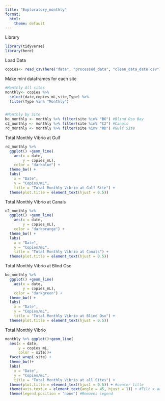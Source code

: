 ```yaml
---
title: "Exploratory_monthly"
format:
  html:
    theme: default
---
```


Library
```r
library(tidyverse)
library(here)
```

Load Data
```r
copies<- read_csv(here("data", "processed_data", "clean_data_date.csv")) #This is the clean_data.csv from copies_calculator but with date manually added in,
```

Make mini dataframes for each site
```r

#Monthly All sites
monthly<- copies %>%
  select(date,copies_mL,site,Type) %>%
  filter(Type %in% "Monthly")


#Monthly by Site
bo_monthly <- monthly %>% filter(site %in% "BO") #Blind Oso Bay
c2_monthly <- monthly %>% filter(site %in% "C2") #Canals
rd_monthly <- monthly %>% filter(site %in% "RD") #Gulf Site


```

Total Monthly Vibrio at Gulf
```r
rd_monthly %>%
  ggplot() +geom_line(
    aes(x = date,
        y = copies_mL),
    color = "darkblue") +
  theme_bw() +
  labs(
    x = "Date",
    y = "Copies/mL",
    title = "Total Monthly Vibrio at Gulf Site") +
  theme(plot.title = element_text(hjust = 0.5))
```


Total Monthly Vibrio at Canals
```r
c2_monthly %>%
  ggplot() +geom_line(
    aes(x = date,
        y = copies_mL),
    color = "darkorange") +
  theme_bw() +
  labs(
    x = "Date",
    y = "Copies/mL",
    title = "Total Monthly Vibrio at Canals") +
  theme(plot.title = element_text(hjust = 0.5))
```

Total Monthly Vibrio at Blind Oso
```r
bo_monthly %>%
  ggplot() +geom_line(
    aes(x = date,
        y = copies_mL),
    color = "darkgreen") +
  theme_bw() +
  labs(
    x = "Date",
    y = "Copies/mL",
    title = "Total Monthly Vibrio at Blind Oso") +
  theme(plot.title = element_text(hjust = 0.5))
```

Total Monthly Vibrio
```r
monthly %>% ggplot()+geom_line(
  aes(x = date,
      y = copies_mL,
      color = site))+
  facet_wrap(~site) +
  theme_bw()+
  labs(
    x = "Date",
    y = "Copies/mL",
    title = "Total Monthly Vibrio at all Sites") +
  theme(plot.title = element_text(hjust = 0.5)) + #center title
  theme(axis.text.x = element_text(angle = 45, hjust = 1)) + #Tilt x axis labels 
  theme(legend.position = "none") #Removes legend 
```
